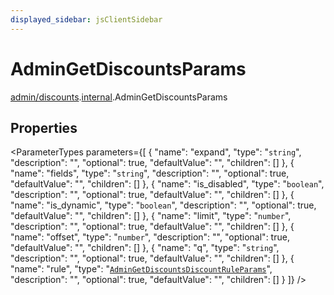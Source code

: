 ```yaml
---
displayed_sidebar: jsClientSidebar
---
```



# AdminGetDiscountsParams

[admin/discounts](../../modules/admin_discounts.mdx).[internal](../../admin_discounts/modules/admin_discounts.internal.mdx).AdminGetDiscountsParams

## Properties

<ParameterTypes parameters={[
  {
    "name": "expand",
    "type": "`string`",
    "description": "",
    "optional": true,
    "defaultValue": "",
    "children": []
  },
  {
    "name": "fields",
    "type": "`string`",
    "description": "",
    "optional": true,
    "defaultValue": "",
    "children": []
  },
  {
    "name": "is_disabled",
    "type": "`boolean`",
    "description": "",
    "optional": true,
    "defaultValue": "",
    "children": []
  },
  {
    "name": "is_dynamic",
    "type": "`boolean`",
    "description": "",
    "optional": true,
    "defaultValue": "",
    "children": []
  },
  {
    "name": "limit",
    "type": "`number`",
    "description": "",
    "optional": true,
    "defaultValue": "",
    "children": []
  },
  {
    "name": "offset",
    "type": "`number`",
    "description": "",
    "optional": true,
    "defaultValue": "",
    "children": []
  },
  {
    "name": "q",
    "type": "`string`",
    "description": "",
    "optional": true,
    "defaultValue": "",
    "children": []
  },
  {
    "name": "rule",
    "type": "[`AdminGetDiscountsDiscountRuleParams`](admin_discounts.internal.AdminGetDiscountsDiscountRuleParams.mdx)",
    "description": "",
    "optional": true,
    "defaultValue": "",
    "children": []
  }
]} />
